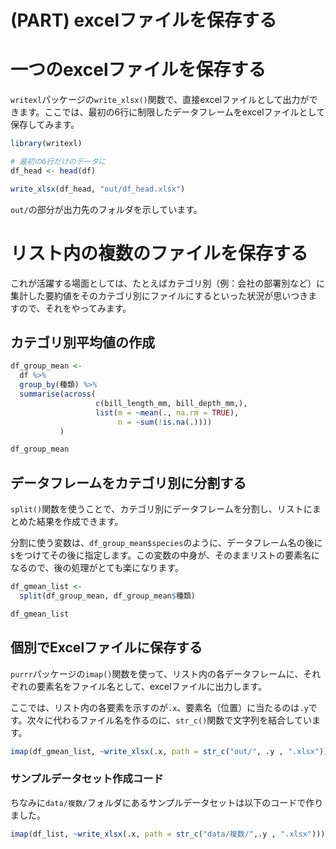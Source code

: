# (PART) excelファイルを保存する {-#writingexcel}

# 一つのexcelファイルを保存する

`writexl`パッケージの`write_xlsx()`関数で、直接excelファイルとして出力ができます。ここでは、最初の6行に制限したデータフレームをexcelファイルとして保存してみます。
```r
library(writexl)
```


```r
# 最初の6行だけのデータに
df_head <- head(df)

write_xlsx(df_head, "out/df_head.xlsx")
```

`out/`の部分が出力先のフォルダを示しています。

# リスト内の複数のファイルを保存する

これが活躍する場面としては、たとえばカテゴリ別（例：会社の部署別など）に集計した要約値をそのカテゴリ別にファイルにするといった状況が思いつきますので、それをやってみます。

## カテゴリ別平均値の作成
```r
df_group_mean <- 
  df %>% 
  group_by(種類) %>% 
  summarise(across(
                   c(bill_length_mm, bill_depth_mm,),
                   list(m = ~mean(., na.rm = TRUE),
                        n = ~sum(!is.na(.))))
           )

df_group_mean
```


## データフレームをカテゴリ別に分割する

`split()`関数を使うことで、カテゴリ別にデータフレームを分割し、リストにまとめた結果を作成できます。

分割に使う変数は、`df_group_mean$species`のように、データフレーム名の後に`$`をつけてその後に指定します。この変数の中身が、そのままリストの要素名になるので、後の処理がとても楽になります。


```r

df_gmean_list <- 
  split(df_group_mean, df_group_mean$種類)

df_gmean_list
```

## 個別でExcelファイルに保存する

`purrr`パッケージの`imap()`関数を使って、リスト内の各データフレームに、それぞれの要素名をファイル名として、excelファイルに出力します。

ここでは、リスト内の各要素を示すのが`.x`、要素名（位置）に当たるのは`.y`です。次々に代わるファイル名を作るのに、`str_c()`関数で文字列を結合しています。

```r
imap(df_gmean_list, ~write_xlsx(.x, path = str_c("out/", .y , ".xlsx")))
```

### サンプルデータセット作成コード

ちなみに`data/複数/`フォルダにあるサンプルデータセットは以下のコードで作りました。

```r
imap(df_list, ~write_xlsx(.x, path = str_c("data/複数/",.y , ".xlsx")))
```

